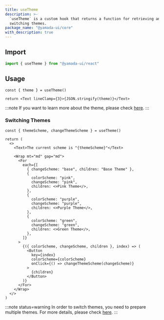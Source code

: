 ```yaml
---
title: useTheme
description: >-
  `useTheme` is a custom hook that returns a function for retrieving and
  switching themes.
package_name: "@yamada-ui/core"
with_description: true
---
```


## Import

```ts
import { useTheme } from "@yamada-ui/react"
```

## Usage

```tsx functional=true
const { theme } = useTheme()

return <Text lineClamp={3}>{JSON.stringify(theme)}</Text>
```

:::note
If you want to learn more about the theme, please check [here](/styled-system/theming).
:::

### Switching Themes

```tsx functional=true
const { themeScheme, changeThemeScheme } = useTheme()

return (
  <>
    <Text>The current scheme is "{themeScheme}"</Text>

    <Wrap mt="md" gap="md">
      <For
        each={[
          { changeScheme: "base", children: "Base Theme" },
          {
            colorScheme: "pink",
            changeScheme: "pink",
            children: <>Pink Theme</>,
          },
          {
            colorScheme: "purple",
            changeScheme: "purple",
            children: <>Purple Theme</>,
          },
          {
            colorScheme: "green",
            changeScheme: "green",
            children: <>Green Theme</>,
          },
        ]}
      >
        {({ colorScheme, changeScheme, children }, index) => (
          <Button
            key={index}
            colorScheme={colorScheme}
            onClick={() => changeThemeScheme(changeScheme)}
          >
            {children}
          </Button>
        )}
      </For>
    </Wrap>
  </>
)
```

:::note status=warning
In order to switch themes, you need to prepare multiple themes. For more details, please check [here](/styled-system/theming/switch-themes).
:::
